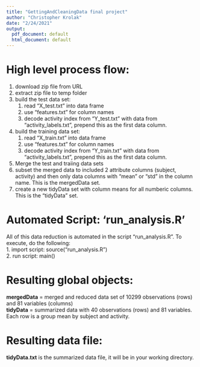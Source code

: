 ```yaml
---
title: "GettingAndCleaningData final project"
author: "Christopher Krolak"
date: "2/24/2021"
output:
  pdf_document: default
  html_document: default
---
```


# High level process flow:
1.  download zip file from URL<br/>
2.  extract zip file to temp folder<br/>
3.  build the test data set:<br/>
     1.  read "X_test.txt" into data frame<br/>
     2.  use "features.txt" for column names<br/>
     3.  decode activity index from "Y_test.txt" with data from "activity_labels.txt", prepend this as the first data column.<br/>
4.  build the training data set:<br/>
     1.  read "X_train.txt" into data frame<br/>
     2.  use "features.txt" for column names<br/>
     3.  decode activity index from "Y_train.txt" with data from "activity_labels.txt", prepend this as the first data column.<br/>
5.  Merge the test and traiing data sets<br/>
6.  subset the merged data to included 2 attribute columns (subject, activity) and then only data columns with "mean" or "std" in the column name.  This is the mergedData set.<br/>
7.  create a new tidyData set with column means for all numberic columns.  This is the "tidyData" set.<br/>

# Automated Script: 'run_analysis.R'
All of this data reduction is automated in the script "run_analysis.R".  To execute, do the following:<br/>
1.  import script: source("run_analysis.R")<br/>
2.  run script: main()<br/>

# Resulting global objects:
**mergedData** = merged and reduced data set of 10299 observations (rows) and 81 variables (columns)<br/>
**tidyData** = summarized data with 40 observations (rows) and 81 variables.  Each row is a group mean by subject and activity.<br/>

# Resulting data file:
**tidyData.txt** is the summarized data file, it will be in your working directory.<br/>
